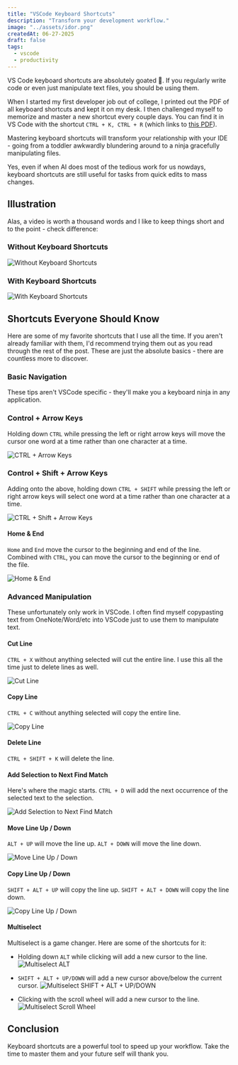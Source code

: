 ```yaml
---
title: "VSCode Keyboard Shortcuts"
description: "Transform your development workflow."
image: "../assets/idor.png"
createdAt: 06-27-2025
draft: false
tags:
  - vscode
  - productivity
---
```


VS Code keyboard shortcuts are absolutely goated 🐐. If you regularly write code or even just manipulate text files, you should be using them.

When I started my first developer job out of college, I printed out the PDF of all keyboard shortcuts and kept it on my desk. I then challenged myself to memorize and master a new shortcut every couple days. You can find it in VS Code with the shortcut `CTRL + K, CTRL + R` (which links to [this PDF](https://code.visualstudio.com/shortcuts/keyboard-shortcuts-windows.pdf)).

Mastering keyboard shortcuts will transform your relationship with your IDE - going from a toddler awkwardly blundering around to a ninja gracefully manipulating files.

Yes, even if when AI does most of the tedious work for us nowdays, keyboard shortcuts are still useful for tasks from quick edits to mass changes.

## Illustration

Alas, a video is worth a thousand words and I like to keep things short and to the point - check difference:

### Without Keyboard Shortcuts

![Without Keyboard Shortcuts](../assets/gifs/keyboard-shortcuts/demo-without.gif)

### With Keyboard Shortcuts

![With Keyboard Shortcuts](../assets/gifs/keyboard-shortcuts/demo-with.gif)

## Shortcuts Everyone Should Know

Here are some of my favorite shortcuts that I use all the time. If you aren't already familiar with them, I'd recommend trying them out as you read through the rest of the post. These are just the absolute basics - there are countless more to discover.

### Basic Navigation

These tips aren't VSCode specific - they'll make you a keyboard ninja in any application.

### Control + Arrow Keys

Holding down `CTRL` while pressing the left or right arrow keys will move the cursor one word at a time rather than one character at a time.

![CTRL + Arrow Keys](../assets/gifs/keyboard-shortcuts/ctrl-arrow.gif)

### Control + Shift + Arrow Keys

Adding onto the above, holding down `CTRL + SHIFT` while pressing the left or right arrow keys will select one word at a time rather than one character at a time.

![CTRL + Shift + Arrow Keys](../assets/gifs/keyboard-shortcuts/ctrl-shift-arrow.gif)

#### Home & End

`Home` and `End` move the cursor to the beginning and end of the line. Combined with `CTRL`, you can move the cursor to the beginning or end of the file.

![Home & End](../assets/gifs/keyboard-shortcuts/home-end.gif)

### Advanced Manipulation

These unfortunately only work in VSCode. I often find myself copypasting text from OneNote/Word/etc into VSCode just to use them to manipulate text.

#### Cut Line

`CTRL + X` without anything selected will cut the entire line. I use this all the time just to delete lines as well.

![Cut Line](../assets/gifs/keyboard-shortcuts/cut-line.gif)

#### Copy Line

`CTRL + C` without anything selected will copy the entire line.

![Copy Line](../assets/gifs/keyboard-shortcuts/copy-line.gif)

#### Delete Line

`CTRL + SHIFT + K` will delete the line.

#### Add Selection to Next Find Match

Here's where the magic starts. `CTRL + D` will add the next occurrence of the selected text to the selection.

![Add Selection to Next Find Match](../assets/gifs/keyboard-shortcuts/ctrl-d.gif)

#### Move Line Up / Down

`ALT + UP` will move the line up. `ALT + DOWN` will move the line down.

![Move Line Up / Down](../assets/gifs/keyboard-shortcuts/move-line.gif)

#### Copy Line Up / Down

`SHIFT + ALT + UP` will copy the line up. `SHIFT + ALT + DOWN` will copy the line down.

![Copy Line Up / Down](../assets/gifs/keyboard-shortcuts/copy-line-down.gif)

#### Multiselect

Multiselect is a game changer. Here are some of the shortcuts for it:

- Holding down `ALT` while clicking will add a new cursor to the line.
![Multiselect ALT](../assets/gifs/keyboard-shortcuts/multiselect-alt.gif)

- `SHIFT + ALT + UP/DOWN` will add a new cursor above/below the current cursor.
![Multiselect SHIFT + ALT + UP/DOWN](../assets/gifs/keyboard-shortcuts/multiselect-keys.gif)

- Clicking with the scroll wheel will add a new cursor to the line.
![Multiselect Scroll Wheel](../assets/gifs/keyboard-shortcuts/multiselect-scroll.gif)

## Conclusion

Keyboard shortcuts are a powerful tool to speed up your workflow. Take the time to master them and your future self will thank you.
